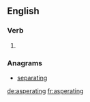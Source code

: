 ==English==

===Verb===
{{head|en}}

# {{present participle of|asperate}}

===Anagrams===
* [[separating#English|separating]]

[[de:asperating]]
[[fr:asperating]]